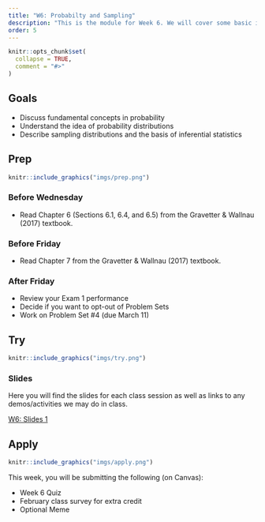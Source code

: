 ```yaml
---
title: "W6: Probabilty and Sampling"
description: "This is the module for Week 6. We will cover some basic ideas from probability theory and connect them to ideas of making inferences about populations from samples."
order: 5
---
```


```r
knitr::opts_chunk$set(
  collapse = TRUE,
  comment = "#>"
)
```

## Goals

- Discuss fundamental concepts in probability
- Understand the idea of probability distributions
- Describe sampling distributions and the basis of inferential statistics

## Prep 

:::::{.card .border .border-2 .border-info}
:::: {.grid .g-0}
::: {.g-col-3}
:::: {.card-body}

```r
knitr::include_graphics("imgs/prep.png")
```

::::
:::

::: {.g-col-9}
:::: {.card-body}

### Before Wednesday

- Read Chapter 6 (Sections 6.1, 6.4, and 6.5) from the Gravetter & Wallnau (2017) textbook.

### Before Friday

- Read Chapter 7 from the Gravetter & Wallnau (2017) textbook.


### After Friday

- Review your Exam 1 performance
- Decide if you want to opt-out of Problem Sets
- Work on Problem Set #4 (due March 11)
::::
:::
::::
:::::

## Try {.mt-5}

:::::{.card .border .border-2 .border-info}
:::: {.grid .g-0}
::: {.g-col-3}
:::: {.card-body}

```r
knitr::include_graphics("imgs/try.png")
```

::::
:::

::: {.g-col-9}
:::: {.card-body}

### Slides

Here you will find the slides for each class session as well as links to any demos/activities we may do in class.

<a class="btn btn-outline-info" href="../../slides/W6_probability.pdf" role="button" target="_blank">W6: Slides 1</a>


::::
:::


::::
:::::

## Apply {.mt-5}

:::::{.card .border .border-2 .border-info}
:::: {.grid .g-0}
::: {.g-col-3}
:::: {.card-body}

```r
knitr::include_graphics("imgs/apply.png")
```

::::
:::

::: {.g-col-9}
:::: {.card-body}

This week, you will be submitting the following (on Canvas):

- Week 6 Quiz
- February class survey for extra credit
- Optional Meme

::::
:::


::::
:::::